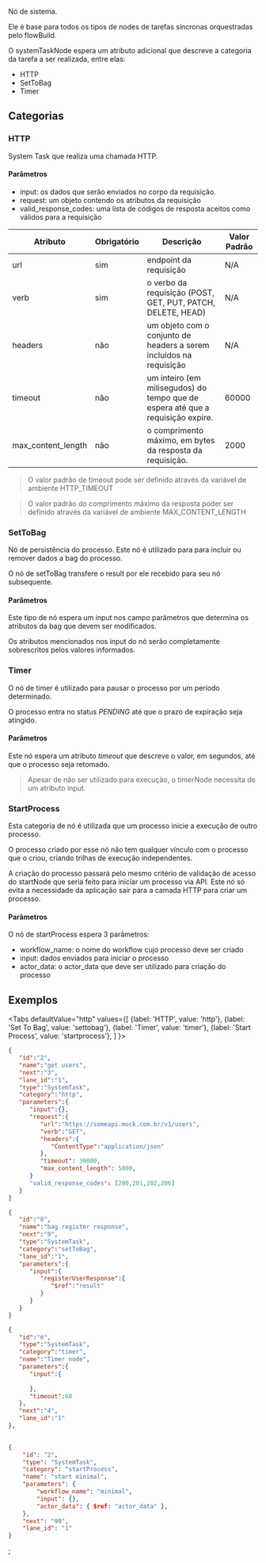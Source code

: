 
Nó de sistema. 

Ele é base para todos os tipos de nodes de tarefas síncronas orquestradas pelo flowBuild.

O systemTaskNode espera um atributo adicional que descreve a categoria da tarefa a ser realizada, entre elas:
+ HTTP
+ SetToBag
+ Timer

## Categorias

### HTTP

System Task que realiza uma chamada HTTP.

#### Parâmetros

+ input: os dados que serão enviados no corpo da requisição.
+ request: um objeto contendo os atributos da requisição
+ valid_response_codes: uma lista de códigos de resposta aceitos como válidos para a requisição


| Atributo | Obrigatório | Descrição | Valor Padrão |
| ---- | ---------- | ----------- | ---- |
| url | sim | endpoint da requisição | N/A |
| verb | sim | o verbo da requisição (POST, GET, PUT, PATCH, DELETE, HEAD) | N/A |
| headers | não | um objeto com o conjunto de headers a serem incluídos na requisição | N/A |
| timeout | não | um inteiro (em milisegudos) do tempo que de espera até que a requisição expire. | 60000 |
| max_content_length | não | o comprimento máximo, em bytes da resposta da requisição. | 2000 |

> O valor padrão de timeout pode ser definido através da variável de ambiente HTTP_TIMEOUT

> O valor padrão do comprimento máximo da resposta poder ser definido através da variável de ambiente MAX_CONTENT_LENGTH


### SetToBag

Nó de persistência do processo. Este nó é utilizado para para incluir ou remover dados a bag do processo.

O nó de setToBag transfere o result por ele recebido para seu nó subsequente.

#### Parâmetros

Este tipo de nó espera um input nos campo parâmetros que determina os atributos da bag que devem ser modificados.

Os atributos mencionados nos input do nó serão completamente sobrescritos pelos valores informados.

### Timer

O nó de timer é utilizado para pausar o processo por um período determinado.

O processo entra no status *PENDING* até que o prazo de expiração seja atingido.

#### Parâmetros

Este nó espera um atributo *timeout* que descreve o valor, em segundos, até que o processo seja retomado.

> Apesar de não ser utilizado para execução, o timerNode necessita de um atributo input.

### StartProcess

Esta categoria de nó é utilizada que um processo inicie a execução de outro processo.

O processo criado por esse nó não tem qualquer vínculo com o processo que o criou, criando trilhas de execução independentes.

A criação do processo passará pelo mesmo critério de validação de acesso do startNode que seria feito para iniciar um processo via API. Este nó só evita a necessidade da aplicação sair para a camada HTTP para criar um processo.

#### Parâmetros

O nó de startProcess espera 3 parâmetros:
+ workflow_name: o nome do workflow cujo processo deve ser criado
+ input: dados enviados para iniciar o processo
+ actor_data: o actor_data que deve ser utilizado para criação do processo

## Exemplos

<Tabs
  defaultValue="http"
  values={[
    {label: 'HTTP', value: 'http'},
    {label: 'Set To Bag', value: 'settobag'},
    {label: 'Timer', value: 'timer'},
    {label: 'Start Process', value: 'startprocess'},
  ]
}>
<TabItem value="http">

```json
{
   "id":"2",
   "name":"get users",
   "next":"3",
   "lane_id":"1",
   "type":"SystemTask",
   "category":"http",
   "parameters":{
      "input":{},
      "request":{
         "url":"https://someapi.mock.com.br/v1/users",
         "verb":"GET",
         "headers":{
            "ContentType":"application/json"
         },
         "timeout": 30000,
         "max_content_length": 5000,
      }
      "valid_response_codes": [200,201,202,206]
   }
}
```
</TabItem>
<TabItem value="settobag">

```json
{
   "id":"8",
   "name":"bag register response",
   "next":"9",
   "type":"SystemTask",
   "category":"setToBag",
   "lane_id":"1",
   "parameters":{
      "input":{
         "registerUserResponse":{
            "$ref":"result"
         }
      }
   }
}
```
</TabItem>
<TabItem value="timer">

```json
{
   "id":"6",
   "type":"SystemTask",
   "category":"timer",
   "name":"Timer node",
   "parameters":{
      "input":{
         
      },
      "timeout":60
   },
   "next":"4",
   "lane_id":"1"
},
  
```
</TabItem>
<TabItem value="startprocess">

``` json
{
    "id": "2",
    "type": "SystemTask",
    "category": "startProcess",
    "name": "start minimal",
    "parameters": {
        "workflow_name": "minimal",
        "input": {},
        "actor_data": { $ref: "actor_data" },
    },
    "next": "99",
    "lane_id": "1"
}
```
</TabItem>
</Tabs>;


